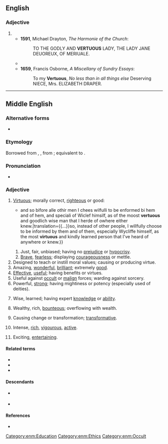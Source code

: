 ==English==

===Adjective===
{{en-adj}}

# {{obsolete spelling of|en|virtuous}}
#* '''1591''', Michael Drayton, ''The Harmonie of the Church'':
#*: TO THE GODLY AND '''VERTUOUS''' LADY, THE LADY JANE DEUOREUX, OF MERIUALE.
#* {{RQ:Shakespeare Twelfth Night|II|iii|page=261|passage=Doſt thou thinke becauſe thou art '''vertuous''', there ſhall be no more Cakes and Ale?}}
#* '''1659''', Francis Osborne, ''A Miscellany of Sundry Essays'':
#*: To my '''Vertuous''', ''No less than in all things else'' Deserving NIECE, Mrs. ELIZABETH DRAPER.

----

==Middle English==
<!--this Middle English entry was created using Template:new enm entry-->

===Alternative forms===
* {{alter|enm|vertews|vertuows|wertuus|vertuose|vertuus|virtuous|vertewes|vertiuus|vertuuous|vertevous|vertyuous}}

===Etymology===
Borrowed from {{bor|enm|xno|vertuous}}, {{m|fro|vertous}}, from {{der|enm|la|virtuōsus}}; equivalent to {{af|enm|vertu|-ous}}.

===Pronunciation===
* {{IPA|enm|/vɛrtiu̯ˈuːs/|/ˈvɛrtiu̯us/|/ˈvɛrtiu̯əs/|/vɛrˈtuːs/|/ˈvɛrtus/}}

===Adjective===
{{enm-adj|vertuouse}}

# [[virtuous|Virtuous]]; morally correct, [[righteous]] or good:
#* {{quote-book|enm|year=1407|title=[[w:The Testimony of William Thorpe|The Testimony of William Thorpe]]|pages=40–41|passage={{...}}and so bifore alle othir men I chees wilfulli to be enformed bi hem and of hem, and speciali of Wiclef himsilf, as of the moost '''vertuous''' and goodlich wise man that I herde of owhere either knew.|translation={{...}}so, instead of other people, I willfully choose to be informed by them and of them, especially Wycliffe himself, as the most '''virtuous''' and kindly learned person that I've heard of anywhere or knew.}}
## Just, fair, unbiased; having no [[prejudice]] or [[hypocrisy]].
## [[brave|Brave]], [[fearless]]; displaying [[courageousness]] or mettle.
# Designed to teach or instill moral values; causing or producing virtue.
# Amazing, [[wonderful]], [[brilliant]]; extremely [[good]].
# [[effective|Effective]], [[useful]]; having benefits or virtues.
# Useful against [[occult]] or [[malign]] forces; warding against sorcery.
# Powerful, [[strong]]; having mightiness or potency (especially used of deities).
# {{lb|enm|rare}} Wise, learned; having expert [[knowledge]] or [[ability]].
# {{lb|enm|rare}} Wealthy, rich, [[bounteous]]; overflowing with wealth.
# {{lb|enm|rare}} Causing change or transformation; [[transformative]].
# {{lb|enm|rare}} Intense, [[rich]], [[vigourous]], [[active]].
# {{lb|enm|rare|of writing}} Exciting, [[entertaining]].

====Related terms====
* {{l|enm|vertue}}
* {{l|enm|vertuously}}
* {{l|enm|vertuousnesse}}

====Descendants====
* {{desc|en|virtuous}} {{q|obsolete {{m|en|vertuous}}}}
* {{desc|sco|virtuous}}

====References====
* {{R:MED Online|entry=vertū̆ǒus (adj.)|id=MED51037|accessdate=2018-05-14}}

[[Category:enm:Education]]
[[Category:enm:Ethics]]
[[Category:enm:Occult]]